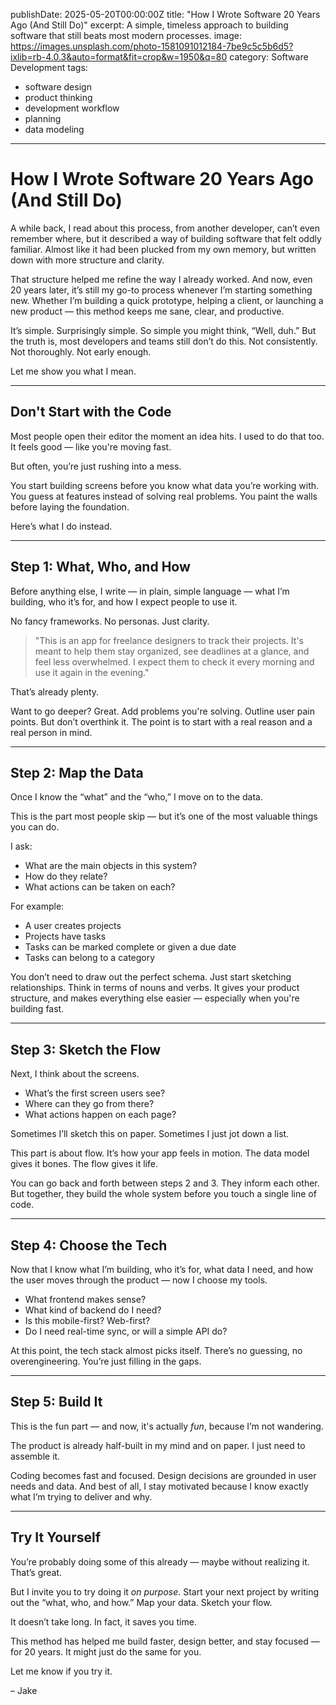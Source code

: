 publishDate: 2025-05-20T00:00:00Z
title: "How I Wrote Software 20 Years Ago (And Still Do)"
excerpt: A simple, timeless approach to building software that still beats most modern processes.
image: https://images.unsplash.com/photo-1581091012184-7be9c5c5b6d5?ixlib=rb-4.0.3&auto=format&fit=crop&w=1950&q=80
category: Software Development
tags:
  - software design
  - product thinking
  - development workflow
  - planning
  - data modeling
---

# How I Wrote Software 20 Years Ago (And Still Do)

A while back, I read about this process, from another developer, can’t even remember where, but it described a way of building software that felt oddly familiar. Almost like it had been plucked from my own memory, but written down with more structure and clarity.

That structure helped me refine the way I already worked. And now, even 20 years later, it’s still my go-to process whenever I’m starting something new. Whether I’m building a quick prototype, helping a client, or launching a new product — this method keeps me sane, clear, and productive.

It’s simple. Surprisingly simple. So simple you might think, “Well, duh.” But the truth is, most developers and teams still don’t do this. Not consistently. Not thoroughly. Not early enough.

Let me show you what I mean.

---

## Don't Start with the Code

Most people open their editor the moment an idea hits. I used to do that too. It feels good — like you're moving fast.

But often, you’re just rushing into a mess.

You start building screens before you know what data you’re working with. You guess at features instead of solving real problems. You paint the walls before laying the foundation.

Here’s what I do instead.

---

## Step 1: What, Who, and How

Before anything else, I write — in plain, simple language — what I’m building, who it’s for, and how I expect people to use it.

No fancy frameworks. No personas. Just clarity.

> "This is an app for freelance designers to track their projects. It's meant to help them stay organized, see deadlines at a glance, and feel less overwhelmed. I expect them to check it every morning and use it again in the evening."

That’s already plenty.

Want to go deeper? Great. Add problems you're solving. Outline user pain points. But don’t overthink it. The point is to start with a real reason and a real person in mind.

---

## Step 2: Map the Data

Once I know the “what” and the “who,” I move on to the data.

This is the part most people skip — but it’s one of the most valuable things you can do.

I ask:

- What are the main objects in this system?
- How do they relate?
- What actions can be taken on each?

For example:

- A user creates projects
- Projects have tasks
- Tasks can be marked complete or given a due date
- Tasks can belong to a category

You don’t need to draw out the perfect schema. Just start sketching relationships. Think in terms of nouns and verbs. It gives your product structure, and makes everything else easier — especially when you're building fast.

---

## Step 3: Sketch the Flow

Next, I think about the screens.

- What’s the first screen users see?
- Where can they go from there?
- What actions happen on each page?

Sometimes I’ll sketch this on paper. Sometimes I just jot down a list.

This part is about flow. It’s how your app feels in motion. The data model gives it bones. The flow gives it life.

You can go back and forth between steps 2 and 3. They inform each other. But together, they build the whole system before you touch a single line of code.

---

## Step 4: Choose the Tech

Now that I know what I’m building, who it’s for, what data I need, and how the user moves through the product — now I choose my tools.

- What frontend makes sense?
- What kind of backend do I need?
- Is this mobile-first? Web-first?
- Do I need real-time sync, or will a simple API do?

At this point, the tech stack almost picks itself. There’s no guessing, no overengineering. You’re just filling in the gaps.

---

## Step 5: Build It

This is the fun part — and now, it's actually *fun*, because I’m not wandering.

The product is already half-built in my mind and on paper. I just need to assemble it.

Coding becomes fast and focused. Design decisions are grounded in user needs and data. And best of all, I stay motivated because I know exactly what I’m trying to deliver and why.

---

## Try It Yourself

You’re probably doing some of this already — maybe without realizing it. That’s great.

But I invite you to try doing it *on purpose*. Start your next project by writing out the “what, who, and how.” Map your data. Sketch your flow.

It doesn’t take long. In fact, it saves you time.

This method has helped me build faster, design better, and stay focused — for 20 years. It might just do the same for you.

Let me know if you try it.

– Jake
